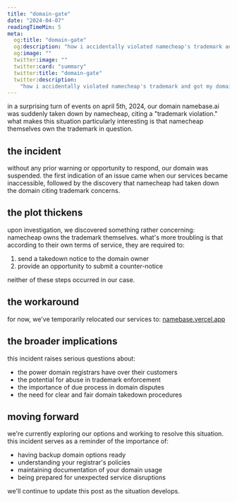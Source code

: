 ```yaml
---
title: "domain-gate"
date: "2024-04-07"
readingTimeMin: 5
meta:
  og:title: "domain-gate"
  og:description: "how i accidentally violated namecheap's trademark and got my domain taken down"
  og:image: ""
  twitter:image: ""
  twitter:card: "summary"
  twitter:title: "domain-gate"
  twitter:description:
    "how i accidentally violated namecheap's trademark and got my domain taken down"
---
```


in a surprising turn of events on april 5th, 2024, our domain namebase.ai was suddenly taken down by
namecheap, citing a "trademark violation." what makes this situation particularly interesting is
that namecheap themselves own the trademark in question.

## the incident

without any prior warning or opportunity to respond, our domain was suspended. the first indication
of an issue came when our services became inaccessible, followed by the discovery that namecheap had
taken down the domain citing trademark concerns.

## the plot thickens

upon investigation, we discovered something rather concerning: namecheap owns the trademark
themselves. what's more troubling is that according to their own terms of service, they are required
to:

1. send a takedown notice to the domain owner
2. provide an opportunity to submit a counter-notice

neither of these steps occurred in our case.

## the workaround

for now, we've temporarily relocated our services to:
[namebase.vercel.app](https://namebase.vercel.app)

## the broader implications

this incident raises serious questions about:

- the power domain registrars have over their customers
- the potential for abuse in trademark enforcement
- the importance of due process in domain disputes
- the need for clear and fair domain takedown procedures

## moving forward

we're currently exploring our options and working to resolve this situation. this incident serves as
a reminder of the importance of:

- having backup domain options ready
- understanding your registrar's policies
- maintaining documentation of your domain usage
- being prepared for unexpected service disruptions

we'll continue to update this post as the situation develops.
